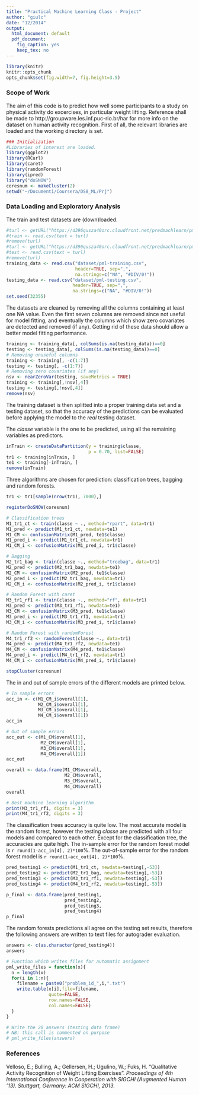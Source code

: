 ```yaml
---
title: "Practical Machine Learning Class - Project"
author: "giulc"
date: "12/2014"
output:
  html_document: default
  pdf_document:
    fig_caption: yes
    keep_tex: no
---
```


```r
library(knitr)
knitr::opts_chunk
opts_chunk$set(fig.width=7, fig.height=3.5)
```

### Scope of Work

The aim of this code is to predict how well some participants to a study on physical activity do excercises, in particular weight lifting. Reference shall be made to http://groupware.les.inf.puc-rio.br/har for more info on the dataset on human activity recognition.
First of all, the relevant libraries are loaded and the working directory is set.

```r
### Initialization
#Libraries of interest are loaded.
library(ggplot2)
library(RCurl)
library(caret)
library(randomForest)
library(ipred)
library("doSNOW")
coresnum <- makeCluster(2)
setwd("~/Documenti/Coursera/DS8_ML/Prj")
```

### Data Loading and Exploratory Analysis

The train and test datasets are (down)loaded.

```r
#turl <- getURL("https://d396qusza40orc.cloudfront.net/predmachlearn/pml-training.csv")
#train <- read.csv(text = turl)
#remove(turl)
#turl <- getURL("https://d396qusza40orc.cloudfront.net/predmachlearn/pml-testing.csv")
#test <- read.csv(text = turl)
#remove(turl)
training_data <- read.csv("dataset/pml-training.csv",
                          header=TRUE, sep=",",
                          na.strings=c("NA", "#DIV/0!"))
testing_data <- read.csv("dataset/pml-testing.csv",
                         header=TRUE, sep=",",
                         na.strings=c("NA", "#DIV/0!"))
set.seed(32355)
```

The datasets are cleaned by removing all the columns containing at least one NA value. Even the first seven columns are removed since not useful for model fitting, and eventually the columns which show zero covariates are detected and removed (if any). Getting rid of these data should allow a better model fitting performance.

```r
training <- training_data[, colSums(is.na(testing_data))==0]
testing <- testing_data[, colSums(is.na(testing_data))==0]
# Removing unuseful columns
training <- training[, -c(1:7)]
testing <- testing[, -c(1:7)]
# Removing zero covariates (if any)
nsv <- nearZeroVar(testing, saveMetrics = TRUE)
training <- training[,!nsv[,4]]
testing <- testing[,!nsv[,4]]
remove(nsv)
```

The training dataset is then splitted into a proper training data set and a testing dataset, so that the accuracy of the predictions can be evaluated before applying the model to the *real* testing dataset.

The *classe* variable is the one to be predicted, using all the remaining variables as predictors.

```r
inTrain <- createDataPartition(y = training$classe,
                               p = 0.70, list=FALSE)
tr1 <- training[inTrain, ]
te1 <- training[-inTrain, ]
remove(inTrain)
```

Three algorithms are chosen for prediction: classification trees, bagging and random forests.

```r

tr1 <- tr1[sample(nrow(tr1), 7000),]

registerDoSNOW(coresnum)

# Classification trees
M1_tr1_ct <- train(classe ~ ., method="rpart", data=tr1)
M1_pred <- predict(M1_tr1_ct, newdata=te1)
M1_CM <- confusionMatrix(M1_pred, te1$classe)
M1_pred_i <- predict(M1_tr1_ct, newdata=tr1)
M1_CM_i <- confusionMatrix(M1_pred_i, tr1$classe)

# Bagging
M2_tr1_bag <- train(classe ~., method="treebag", data=tr1)
M2_pred <- predict(M2_tr1_bag, newdata=te1)
M2_CM <- confusionMatrix(M2_pred, te1$classe)
M2_pred_i <- predict(M2_tr1_bag, newdata=tr1)
M2_CM_i <- confusionMatrix(M2_pred_i, tr1$classe)

# Random Forest with caret
M3_tr1_rf1 <- train(classe ~., method="rf", data=tr1)
M3_pred <- predict(M3_tr1_rf1, newdata=te1)
M3_CM <- confusionMatrix(M3_pred, te1$classe)
M3_pred_i <- predict(M3_tr1_rf1, newdata=tr1)
M3_CM_i <- confusionMatrix(M3_pred_i, tr1$classe)

# Random Forest with randomForest
M4_tr1_rf2 <- randomForest(classe ~., data=tr1)
M4_pred <- predict(M4_tr1_rf2, newdata=te1)
M4_CM <- confusionMatrix(M4_pred, te1$classe)
M4_pred_i <- predict(M4_tr1_rf2, newdata=tr1)
M4_CM_i <- confusionMatrix(M4_pred_i, tr1$classe)

stopCluster(coresnum)

```

The in and out of sample errors of the different models are printed below.

```r

# In sample errors
acc_in <- c(M1_CM_i$overall[1],
            M2_CM_i$overall[1],
            M3_CM_i$overall[1],
            M4_CM_i$overall[1])
acc_in

# Out of sample errors
acc_out <- c(M1_CM$overall[1],
             M2_CM$overall[1],
             M3_CM$overall[1],
             M4_CM$overall[1])
acc_out

overall <- data.frame(M1_CM$overall,
                      M2_CM$overall,
                      M3_CM$overall,
                      M4_CM$overall)
overall

# Best machine learning algorithm
print(M3_tr1_rf1, digits = 3)
print(M4_tr1_rf2, digits = 3)

```

The classification trees accuracy is quite low.
The most accurate model is the random forest, however the testing *classe* are predicted with all four models and compared to each other.
Except for the classification tree, the accuracies are quite high.
The in-sample error for the random forest model is `r round(1-acc_in[4], 2)*100`%.
The out-of-sample error for the random forest model is `r round(1-acc_out[4], 2)*100`%.

```r
pred_testing1 <- predict(M1_tr1_ct, newdata=testing[,-53])
pred_testing2 <- predict(M2_tr1_bag, newdata=testing[,-53])
pred_testing3 <- predict(M3_tr1_rf1, newdata=testing[,-53])
pred_testing4 <- predict(M4_tr1_rf2, newdata=testing[,-53])

p_final <- data.frame(pred_testing1,
                      pred_testing2,
                      pred_testing3,
                      pred_testing4)
p_final
```

The random forests predictions all agree on the testing set results, therefore the following answers are written to text files for autograder evaluation.

```r
answers <- c(as.character(pred_testing4))
answers

# Function which writes files for automatic assignment
pml_write_files = function(x){
  n = length(x)
  for(i in 1:n){
    filename = paste0("problem_id_",i,".txt")
    write.table(x[i],file=filename,
                quote=FALSE,
                row.names=FALSE,
                col.names=FALSE)
  }
}

# Write the 20 answers (testing data frame)
# NB: this call is commented on purpose
# pml_write_files(answers)
```

### References

Velloso, E.; Bulling, A.; Gellersen, H.; Ugulino, W.; Fuks, H.
"Qualitative Activity Recognition of Weight Lifting Exercises".
*Proceedings of 4th International Conference in Cooperation with SIGCHI (Augmented Human '13). Stuttgart, Germany: ACM SIGCHI, 2013.*